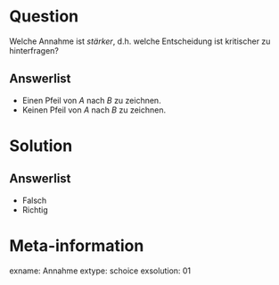 Question
========

Welche Annahme ist *stärker*, d.h. welche Entscheidung ist kritischer zu hinterfragen?

Answerlist
----------
* Einen Pfeil von $A$ nach $B$ zu zeichnen.
* Keinen Pfeil von $A$ nach $B$ zu zeichnen.

Solution
========

Answerlist
----------
* Falsch
* Richtig


Meta-information
================
exname: Annahme
extype: schoice
exsolution: 01